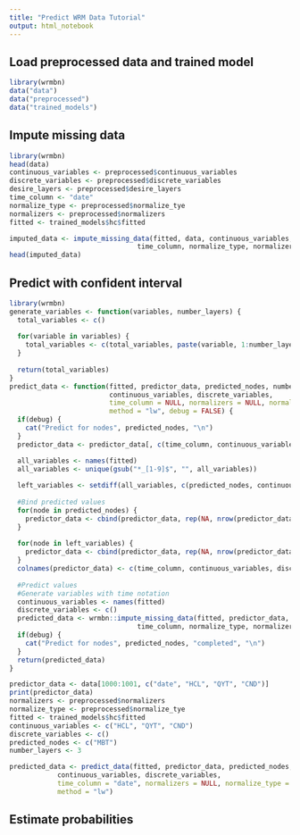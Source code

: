 ```yaml
---
title: "Predict WRM Data Tutorial"
output: html_notebook
---
```


## Load preprocessed data and trained model
```r
library(wrmbn)
data("data")
data("preprocessed")
data("trained_models")
```

## Impute missing data
```r
library(wrmbn)
head(data)
continuous_variables <- preprocessed$continuous_variables
discrete_variables <- preprocessed$discrete_variables
desire_layers <- preprocessed$desire_layers
time_column <- "date"
normalize_type <- preprocessed$normalize_tye
normalizers <- preprocessed$normalizers
fitted <- trained_models$hc$fitted

imputed_data <- impute_missing_data(fitted, data, continuous_variables, discrete_variables,
                                time_column, normalize_type, normalizers, debug = FALSE)
head(imputed_data)
```

## Predict with confident interval
```r
library(wrmbn)
generate_variables <- function(variables, number_layers) {
  total_variables <- c()
  
  for(variable in variables) {
    total_variables <- c(total_variables, paste(variable, 1:number_layers, sep = "_"))
  }
  
  return(total_variables)
}
predict_data <- function(fitted, predictor_data, predicted_nodes, number_layers,
                         continuous_variables, discrete_variables,
                         time_column = NULL, normalizers = NULL, normalize_type = NULL,
                         method = "lw", debug = FALSE) {
  if(debug) {
    cat("Predict for nodes", predicted_nodes, "\n")
  }
  predictor_data <- predictor_data[, c(time_column, continuous_variables, discrete_variables)]

  all_variables <- names(fitted)
  all_variables <- unique(gsub("*_[1-9]$", "", all_variables))
  
  left_variables <- setdiff(all_variables, c(predicted_nodes, continuous_variables, discrete_variables))
  
  #Bind predicted values
  for(node in predicted_nodes) {
    predictor_data <- cbind(predictor_data, rep(NA, nrow(predictor_data)))
  }
  
  for(node in left_variables) {
    predictor_data <- cbind(predictor_data, rep(NA, nrow(predictor_data)))
  }
  colnames(predictor_data) <- c(time_column, continuous_variables, discrete_variables, predicted_nodes, left_variables)
  
  #Predict values
  #Generate variables with time notation
  continuous_variables <- names(fitted)
  discrete_variables <- c()
  predicted_data <- wrmbn::impute_missing_data(fitted, predictor_data, continuous_variables, discrete_variables,
                                time_column, normalize_type, normalizers, debug)
  if(debug) {
    cat("Predict for nodes", predicted_nodes, "completed", "\n")
  }
  return(predicted_data)
}

predictor_data <- data[1000:1001, c("date", "HCL", "QYT", "CND")]
print(predictor_data)
normalizers <- preprocessed$normalizers
normalize_type <- preprocessed$normalize_tye
fitted <- trained_models$hc$fitted
continuous_variables <- c("HCL", "QYT", "CND")
discrete_variables <- c()
predicted_nodes <- c("MBT")
number_layers <- 3

predicted_data <- predict_data(fitted, predictor_data, predicted_nodes, number_layers,
            continuous_variables, discrete_variables,
            time_column = "date", normalizers = NULL, normalize_type = NULL,
            method = "lw")

```

## Estimate probabilities




